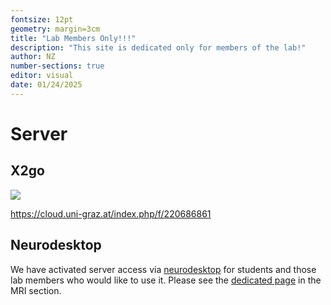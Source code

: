 ```yaml
---
fontsize: 12pt
geometry: margin=3cm
title: "Lab Members Only!!!"
description: "This site is dedicated only for members of the lab!"
author: NZ
number-sections: true
editor: visual
date: 01/24/2025
---
```


# Server

## X2go

![](images/clipboard-2910869127.png)

<https://cloud.uni-graz.at/index.php/f/220686861>

## Neurodesktop

We have activated server access via [neurodesktop](https://www.neurodesk.org) for students and those lab members who would like to use it. Please see the [dedicated page](https://visualneuroscience.github.io/mri/neurodesktop/neurodesktop.html) in the MRI section.
